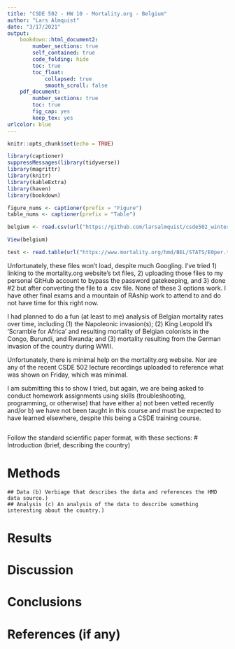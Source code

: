 ```yaml
---
title: "CSDE 502 - HW 10 - Mortality.org - Belgium"
author: "Lars Almquist"
date: "3/17/2021"
output: 
    bookdown::html_document2:
        number_sections: true
        self_contained: true
        code_folding: hide
        toc: true
        toc_float:
            collapsed: true
            smooth_scroll: false
    pdf_document:
        number_sections: true
        toc: true
        fig_cap: yes
        keep_tex: yes
urlcolor: blue 
---
```


```r
knitr::opts_chunk$set(echo = TRUE)
```
```r
library(captioner)
suppressMessages(library(tidyverse))
library(magrittr)
library(knitr)
library(kableExtra)
library(haven)
library(bookdown)

figure_nums <- captioner(prefix = "Figure")
table_nums <- captioner(prefix = "Table")
```
```r
belgium <- read.csv(url("https://github.com/larsalmquist/csde502_winter_2021_larsalmq/blob/larsalmquist-upload-1/lifeexp_belgium.csv"))

View(belgium)

test <- read.table(url("https://www.mortality.org/hmd/BEL/STATS/E0per.txt"))
```
Unfortunately, these files won't load, despite much Googling. I've tried 1) linking to the mortality.org website's txt files, 2) uploading those files to my personal GitHub account to bypass the password gatekeeping, and 3) done #2 but after converting the file to a .csv file. None of these 3 options work. I have other final exams and a mountain of RAship work to attend to and do not have time for this right now.

I had planned to do a fun (at least to me) analysis of Belgian mortality rates over time, including (1) the Napoleonic invasion(s); (2) King Leopold II's 'Scramble for Africa' and resulting mortality of Belgian colonists in the Congo, Burundi, and Rwanda; and (3) mortality resulting from the German invasion of the country during WWII. 

Unfortunately, there is minimal help on the mortality.org website. Nor are any of the recent CSDE 502 lecture recordings uploaded to reference what was shown on Friday, which was minimal.

I am submitting this to show I tried, but again, we are being asked to conduct homework assignments using skills (troubleshooting, programming, or otherwise) that have either a) not been vetted recently and/or b) we have not been taught in this course and must be expected to have learned elsewhere, despite this being a CSDE training course. 


```r

```

Follow the standard scientific paper format, with these sections:
# Introduction (brief, describing the country)

# Methods
    ## Data (b) Verbiage that describes the data and references the HMD data source.)
    ## Analysis (c) An analysis of the data to describe something interesting about the country.)

# Results

# Discussion

# Conclusions

# References (if any)
